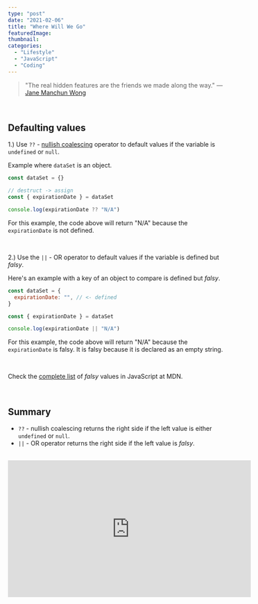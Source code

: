 ```yaml
---
type: "post"
date: "2021-02-06"
title: "Where Will We Go"
featuredImage:
thumbnail:
categories:
  - "Lifestyle"
  - "JavaScript"
  - "Coding"
---
```


> "The real hidden features are the friends we made along the way."
> &mdash; [Jane Manchun Wong](https://twitter.com/wongmjane)

<br />

## Defaulting values

1.) Use `??` - [nullish coalescing](https://developer.mozilla.org/en-US/docs/Web/JavaScript/Reference/Operators/Nullish**coalescing**operator) operator to default values if the variable is `undefined` or `null`.

Example where `dataSet` is an object.

```javascript
const dataSet = {}

// destruct -> assign
const { expirationDate } = dataSet

console.log(expirationDate ?? "N/A")
```

For this example, the code above will return "N/A" because the `expirationDate` is not defined.

<br />

2.) Use the `||` - OR operator to default values if the variable is defined but _falsy_.

Here's an example with a key of an object to compare is defined but _falsy_.

```javascript
const dataSet = {
  expirationDate: "", // <- defined
}

const { expirationDate } = dataSet

console.log(expirationDate || "N/A")
```

For this example, the code above will return "N/A" because the `expirationDate` is falsy. It is falsy because it is declared as an empty string.

<br />

Check the [complete list](https://developer.mozilla.org/en-US/docs/Glossary/Falsy) of _falsy_ values in JavaScript at MDN.

<br />

## Summary

- `??` - nullish coalescing returns the right side if the left value is either `undefined` or `null`.
- `||` - OR operator returns the right side if the left value is _falsy_.

<br />

<div className="responsive-embed responsive-embed-md">
  <iframe
    width="560"
    height="315"
    src="https://www.youtube.com/embed/jBB7qCGq5kI"
    frameborder="0"
    allow="accelerometer; autoplay; clipboard-write; encrypted-media; gyroscope; picture-in-picture"
    allowfullscreen
  ></iframe>
</div>
